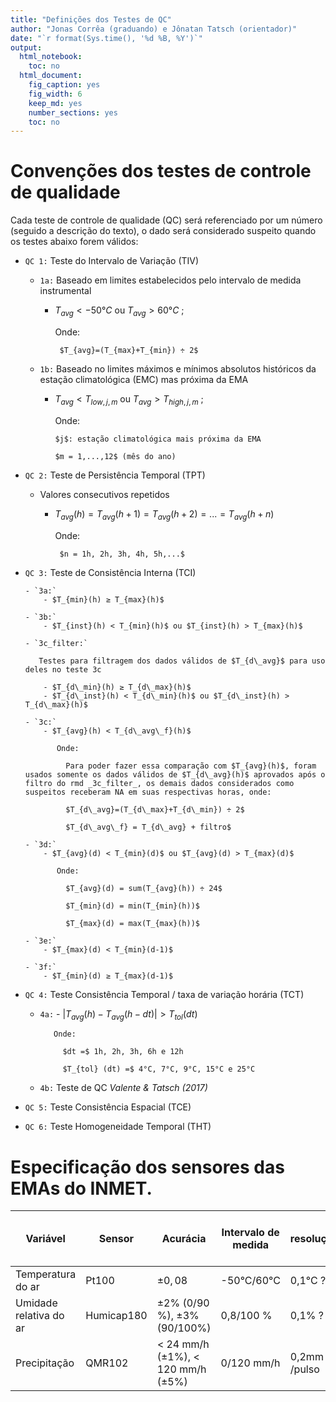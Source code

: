```yaml
---
title: "Definições dos Testes de QC"
author: "Jonas Corrêa (graduando) e Jônatan Tatsch (orientador)"
date: "`r format(Sys.time(), '%d %B, %Y')`"
output:
  html_notebook:
    toc: no
  html_document:
    fig_caption: yes
    fig_width: 6
    keep_md: yes
    number_sections: yes
    toc: no
---
```


# Convenções dos testes de controle de qualidade

Cada teste de controle de qualidade (QC) será referenciado por um número (seguido a descrição do texto), o dado será considerado suspeito quando os testes abaixo forem válidos:

- `QC 1:` Teste do Intervalo de Variação (TIV) 

    - `1a:` Baseado em limites estabelecidos pelo intervalo de medida instrumental

        - $T_{avg} < -50 °C$ ou $T_{avg} > 60 °C$ ;

             Onde:
         
               $T_{avg}=(T_{max}+T_{min}) ÷ 2$

    - `1b:` Baseado no limites máximos e mínimos absolutos históricos da estação climatológica (EMC) mas próxima da EMA

         - $T_{avg} < T_{low, j, m}$ ou $T_{avg} > T_{high, j, m}$ ;

             Onde:

               $j$: estação climatológica mais próxima da EMA

               $m = 1,...,12$ (mês do ano)


- `QC 2:` Teste de Persistência Temporal (TPT) 

    - Valores consecutivos repetidos

        - $T_{avg} (h) = T_{avg} (h+1) = T_{avg} (h+2) = ... = T_{avg} (h+n)$

             Onde:

               $n = 1h, 2h, 3h, 4h, 5h,...$

- ` QC 3:` Teste de Consistência Interna (TCI)

      - `3a:`
          - $T_{min}(h) ≥ T_{max}(h)$

      - `3b:`
          - $T_{inst}(h) < T_{min}(h)$ ou $T_{inst}(h) > T_{max}(h)$

      - `3c_filter:`
      
         Testes para filtragem dos dados válidos de $T_{d\_avg}$ para uso deles no teste 3c
      
          - $T_{d\_min}(h) ≥ T_{d\_max}(h)$
          - $T_{d\_inst}(h) < T_{d\_min}(h)$ ou $T_{d\_inst}(h) > T_{d\_max}(h)$

      - `3c:`
          - $T_{avg}(h) < T_{d\_avg\_f}(h)$

             Onde:

               Para poder fazer essa comparação com $T_{avg}(h)$, foram usados somente os dados válidos de $T_{d\_avg}(h)$ aprovados após o filtro do rmd _3c_filter_, os demais dados considerados como suspeitos receberam NA em suas respectivas horas, onde:

               $T_{d\_avg}=(T_{d\_max}+T_{d\_min}) ÷ 2$

               $T_{d\_avg\_f} = T_{d\_avg} + filtro$

      - `3d:`
          - $T_{avg}(d) < T_{min}(d)$ ou $T_{avg}(d) > T_{max}(d)$

             Onde:

               $T_{avg}(d) = sum(T_{avg}(h)) ÷ 24$

               $T_{min}(d) = min(T_{min}(h))$

               $T_{max}(d) = max(T_{max}(h))$

      - `3e:`
          - $T_{max}(d) < T_{min}(d-1)$

      - `3f:`
          - $T_{min}(d) ≥ T_{max}(d-1)$


- `QC 4:` Teste Consistência Temporal / taxa de variação horária (TCT)

    - `4a:`
          - $|T_{avg}(h) - T_{avg}(h-dt)| > T_{tol} (dt)$

             Onde:

               $dt =$ 1h, 2h, 3h, 6h e 12h

               $T_{tol} (dt) =$ 4°C, 7°C, 9°C, 15°C e 25°C

    - `4b:` Teste de QC *Valente & Tatsch (2017)*


- `QC 5:` Teste Consistência Espacial (TCE)


- `QC 6:` Teste Homogeneidade Temporal (THT)

# Especificação dos sensores das EMAs do INMET.

| Variável               | Sensor     | Acurácia                                | Intervalo de medida | resolução    | altura acima do solo |
|------------------------|------------|-----------------------------------------|---------------------|--------------|----------------------|
| Temperatura do ar      | Pt100      | $\pm0,08$                               | -50°C/60°C            | 0,1°C ?      | 2 m                  |
| Umidade relativa do ar | Humicap180 | $\pm2\%$ (0/90 %), $\pm3\%$ (90/100%)  | 0,8/100 \%          | 0,1% ?       | 2 m                  |
| Precipitação           | QMR102     | < 24 mm/h ($\pm 1\%$), < 120 mm/h ($\pm5\%$) | 0/120 mm/h          | 0,2mm /pulso | 1,5 m                |



